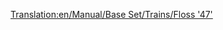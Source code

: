 [[Translation:en/Manual/Base Set/Trains/Floss '47']]
{{en/Manual/Base Set/Trains/Trains|Image=[[File:en/Manual/Base Set/Trains/Floss47.png]]
|Cost=£21,093 ($42.186)
|Speed=160 kph (100 mph)
|Weight=112 t
|Power=2,580 hp (1.924 kW)
|Annual=£2,132 ($4.264)
|Designed=1962
|Lifespan=22
|Capacity=N/A
|Description=No description has been written for this train yet. If you know something about this train, feel free to edit this page and add it!
|Real-life=[https://www.wikipedia.org/wiki/British Rail Class 47 British Rail Class 47]
}}